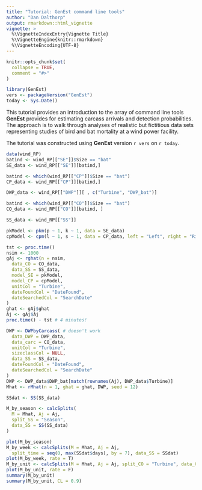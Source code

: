 ```yaml
---
title: "Tutorial: GenEst command line tools"
author: "Dan Dalthorp"
output: rmarkdown::html_vignette
vignette: >
  %\VignetteIndexEntry{Vignette Title}
  %\VignetteEngine{knitr::rmarkdown}
  %\VignetteEncoding{UTF-8}
---
```


```r
knitr::opts_chunk$set(
  collapse = TRUE,
  comment = "#>"
)
```

```r
library(GenEst)
vers <- packageVersion("GenEst")
today <- Sys.Date()
```

This tutorial provides an introduction to the array of command line tools
**GenEst** provides for estimating carcass arrivals and detection probabilities.
The approach is to walk through analyses of realistic but fictitious data sets
representing studies of bird and bat mortality at a wind power facility.

The tutorial was constructed using **GenEst** version `r vers` on `r today`.

```r

data(wind_RP)
batind <- wind_RP[["SE"]]$Size == "bat"
SE_data <- wind_RP[["SE"]][batind,]

batind <- which(wind_RP[["CP"]]$Size == "bat")
CP_data <- wind_RP[["CP"]][batind,]

DWP_data <- wind_RP[["DWP"]][ , c("Turbine", "DWP_bat")]

batind <- which(wind_RP[["CO"]]$Size == "bat")
CO_data <- wind_RP[["CO"]][batind, ]

SS_data <- wind_RP[["SS"]]

pkModel <- pkm(p ~ 1, k ~ 1, data = SE_data)
cpModel <- cpm(l ~ 1, s ~ 1, data = CP_data, left = "Left", right = "Right")

tst <- proc.time()
nsim <- 1000
gAj <- rghat(n = nsim,
  data_CO = CO_data,
  data_SS = SS_data,
  model_SE = pkModel,
  model_CP = cpModel,
  unitCol = "Turbine",
  dateFoundCol = "DateFound",
  dateSearchedCol = "SearchDate"
)
ghat <- gAj$ghat
Aj <- gAj$Aj
proc.time() - tst # 4 minutes!

DWP <- DWPbyCarcass( # doesn't work
  data_DWP = DWP_data,
  data_carc = CO_data,
  unitCol = "Turbine",
  sizeclassCol = NULL,
  data_SS = SS_data,
  dateFoundCol = "DateFound",
  dateSearchedCol = "SearchDate"
)
DWP <- DWP_data$DWP_bat[match(rownames(Aj), DWP_data$Turbine)]
Mhat <- rMhat(n = 1, ghat = ghat, DWP, seed = 12)

SSdat <- SS(SS_data)

M_by_season <- calcSplits(
  M = Mhat, Aj = Aj,
  split_SS = "Season",
  data_SS = SS(SS_data)
)

plot(M_by_season)
M_by_week <- calcSplits(M = Mhat, Aj = Aj,
  split_time = seq(0, max(SSdat$days), by = 7), data_SS = SSdat)
plot(M_by_week, rate = T)
M_by_unit <- calcSplits(M = Mhat, Aj = Aj, split_CO = "Turbine", data_CO = CO_data)
plot(M_by_unit, rate = F)
summary(M_by_unit)
summary(M_by_unit, CL = 0.9)
```
